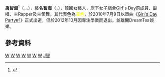 {{藝人
|姓名 = 智海{{r|born_name_Jihye}}
|類型 = 女藝人
|圖片 = Woo Ji-Hae.jpg
|圖片尺寸 = 
|圖片簡介 = 
|外文名 = 우지해
|外文 = ko
|羅馬拼音 = Woo Ji Hye{{r|born_name_Jihye}}
|本名 = 禹智海{{r|born_name_Jihye}}
|暱稱 = 
|國籍 = {{KOR}}
|出生日期 = {{birth_date_and_age|1989|5|14}}
|出生地點 = {{KOR}}[[忠清北道|忠清北道]][[牙山市|牙山市]]
|宗教信仰 = 
|語言 = [[韓語|韓語]]
|職業 = [[歌手|歌手]]
|教育程度 = 韓國成均館大學舞蹈專業（就讀中）
|出道作品 = 
|出道日期 = 2010年7月9日
|代表作品 = 
|活躍年代 = 2010年至2012年
|唱片公司 = [[LOEN_Entertainment|1theK]]（2010至2012年）
|經紀公司 = {{link-ko|DreamTea Entertainment|드림티 엔터테인먼트}}（2010至2012年）
|相關團體 = [[Girl's_Day|Girl's Day]]
|網站 = 
}}
{{Korean
|title= 智海	
|hangul= 우지해
|hanja= {{linktext|禹|智|海}}{{r|born_name_Jihye}}
|rr= Wu Ji Hae
|mr= Woo Ci Hay
}}
'''禹智海'''<ref name="born_name_Jihye">{{cite web | url=http://thestar.chosun.com/site/data/html_dir/2010/11/22/2010112201078.html | title=[화보] 걸스데이 지해, '탄탄한 기본기로 가요계 점령하고 파!' | publisher=더스타 & Chosun.com | date=2010-11-19 | accessdate=2015-09-04 | language=ko | archive-url=https://web.archive.org/web/20101128155232/http://thestar.chosun.com/site/data/html_dir/2010/11/22/2010112201078.html | archive-date=2010-11-28 | dead-url=yes }}</ref>（{{kor|k='''우지해'''|rm='''Woo Ji Hae'''}}，{{lang-en|'''Woo Ji Hye'''}}{{r|born_name_Jihye}}，{{bd|1989年|5月14日|}}），藝名'''智海'''{{r|born_name_Jihye}}（{{kor|k='''지해'''|rm='''Ji Hae'''}}，{{lang-en|'''Ji Hye'''}}{{r|born_name_Jihye}}），[[韓國|韓國]]女[[藝人|藝人]]，{{link-ko|DreamTea娛樂|드림티 엔터테인먼트}}旗下[[女子組合|女子組合]][[Girl's_Day|Girl's Day]]前成員、副唱、主Rapper及主領舞，其代表色為<font color=FFFF00>黃色</font>，於2010年7月9日以單曲《[[Girl's_Day_Party#1|Girl's Day Party#1]]》正式出道，但於2012年10月因專注學業而退出，並離開DreamTea娛樂。

== 參考資料 ==
{{reflist}}

{{Commons category|Woo Ji-Hae}}
{{Girl's Day}}

[[Category:Girl's_Day|W]]
[[Category:1989年出生|W]]
[[Category:在世人物|W]]
[[Category:韓國女歌手|W]]
[[Category:韓國流行音樂歌手|W]]
[[Category:韓語流行音樂歌手|W]]
[[Category:忠清北道出身人物|W]]
[[Category:禹姓|J智]]